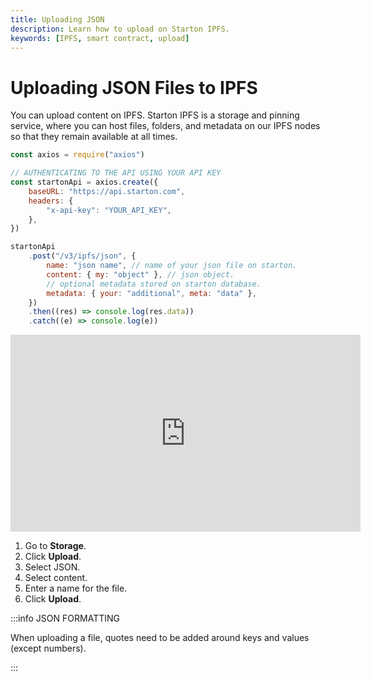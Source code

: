 ```yaml
---
title: Uploading JSON
description: Learn how to upload on Starton IPFS.
keywords: [IPFS, smart contract, upload]
---
```



# Uploading JSON Files to IPFS

You can upload content on IPFS. Starton IPFS is a storage and pinning service, where you can host files, folders, and metadata on our IPFS nodes so that they remain available at all times.

<Tabs>
<TabItem value="code" label="From Code">

```jsx showLineNumbers
const axios = require("axios")

// AUTHENTICATING TO THE API USING YOUR API KEY
const startonApi = axios.create({
	baseURL: "https://api.starton.com",
	headers: {
		"x-api-key": "YOUR_API_KEY",
	},
})

startonApi
	.post("/v3/ipfs/json", {
		name: "json name", // name of your json file on starton.
		content: { my: "object" }, // json object.
		// optional metadata stored on starton database.
		metadata: { your: "additional", meta: "data" },
	})
	.then((res) => console.log(res.data))
	.catch((e) => console.log(e))
```

</TabItem>
<TabItem value="dashboard" label="From Webapp">

<iframe width="560" height="315" src="https://www.youtube.com/embed/49Q-qMcvzBw?si=SMyNzO4PJCeDSxJG" title="YouTube video player" frameborder="0" allow="accelerometer; autoplay; clipboard-write; encrypted-media; gyroscope; picture-in-picture; web-share" allowfullscreen></iframe>

1. Go to **Storage**.
1. Click **Upload**.
1. Select JSON.
1. Select content.
1. Enter a name for the file.
1. Click **Upload**.

</TabItem>
</Tabs>

:::info JSON FORMATTING

When uploading a file, quotes need to be added around keys and values (except numbers).

:::
